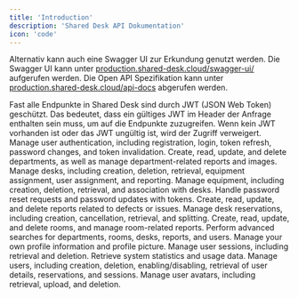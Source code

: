 ```yaml
---
title: 'Introduction'
description: 'Shared Desk API Dokumentation'
icon: 'code'
---
```


Alternativ kann auch eine Swagger UI zur Erkundung genutzt werden. Die Swagger UI kann unter [production.shared-desk.cloud/swagger-ui/](https://production.shared-desk.cloud/swagger-ui/index.html) aufgerufen werden.
Die Open API Spezifikation kann unter [production.shared-desk.cloud/api-docs](https://production.shared-desk.cloud/api-docs) abgerufen werden.

<Note>
    Fast alle Endpunkte in Shared Desk sind durch JWT (JSON Web Token) geschützt. Das bedeutet, dass ein gültiges JWT im
    Header der Anfrage enthalten sein muss, um auf die Endpunkte zuzugreifen. Wenn kein JWT vorhanden ist oder das JWT
    ungültig ist, wird der Zugriff verweigert.
</Note>

<CardGroup cols={3}>
    <Card title="Authentication" icon="lock" href="/api/authentication">
        Manage user authentication, including registration, login, token refresh, password changes, and token
        invalidation.
    </Card>
    <Card title="Department" icon="building" href="/api/department">
        Create, read, update, and delete departments, as well as manage department-related reports and images.
    </Card>
    <Card title="Desk" icon="table-picnic" href="/api/desk">
        Manage desks, including creation, deletion, retrieval, equipment assignment, user assignment, and reporting.
    </Card>
    <Card title="Equipment" icon="desktop" href="/api/equipment">
        Manage equipment, including creation, deletion, retrieval, and association with desks.
    </Card>
    <Card title="Password" icon="lock" href="/api/password">
        Handle password reset requests and password updates with tokens.
    </Card>
    <Card title="Report" icon="flag" href="/api/report">
        Create, read, update, and delete reports related to defects or issues.
    </Card>
    <Card title="Reservation" icon="calendar-check" href="/api/reservation">
        Manage desk reservations, including creation, cancellation, retrieval, and splitting.
    </Card>
    <Card title="Room" icon="door-open" href="/api/room">
        Create, read, update, and delete rooms, and manage room-related reports.
    </Card>
    <Card title="Search" icon="magnifying-glass" href="/api/search">
        Perform advanced searches for departments, rooms, desks, reports, and users.
    </Card>
    <Card title="Self" icon="user" href="/api/self">
        Manage your own profile information and profile picture.
    </Card>
    <Card title="Session" icon="key" href="/api/session">
        Manage user sessions, including retrieval and deletion.
    </Card>
    <Card title="Stats" icon="chart-bar" href="/api/stats">
        Retrieve system statistics and usage data.
    </Card>
    <Card title="User" icon="users" href="/api/user">
        Manage users, including creation, deletion, enabling/disabling, retrieval of user details, reservations, and
        sessions.
    </Card>
    <Card title="User Avatar" icon="circle-user" href="/api/user">
        Manage user avatars, including retrieval, upload, and deletion.
    </Card>
</CardGroup>
